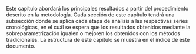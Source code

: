 Este capítulo abordará los principales resultados a partir del procedimiento descrito en la metodología. Cada sección de este capítulo tendrá una subsección donde se aplica cada etapa de análisis a las respectivas series cronológicas, en el cuál se espera que los resultados obtenidos mediante la sobreparametrización igualen o mejoren los obtenidos con los métodos tradicionales. La estructura de este capítulo se muestra en el índice de este documento.

\subsection{Análisis exploratorio}

\subsubsection{Datos simulados}

\paragraph{ARIMA(1,0,0)}

\paragraph{ARIMA(1,0,1)}

\paragraph{ARIMA(2,0,3)}

\paragraph{ARIMA(4,0,2)}

\paragraph{ARIMA(0,0,1)(0,1,1)}

\paragraph{ARIMA(2,1,4)(3,0,3)}

\subsubsection{Tasa de mortalidad infantil interanual}

\subsubsection{Mortalidad por causa externa}

\subsubsection{Incentivos salariales}

\subsubsection{Intereses y comisiones del sector público}

\subsection{Partición de los datos}

\subsection{Estimación del mejor modelo según la función auto.arima()}

\subsubsection{Datos simulados}

\subsubsection{Datos reales}

\subsection{Estimación del mejor modelo con sobreparametrización}

\subsubsection{Datos simulados}

\subsubsection{Datos reales}

\subsection{Estimación de un modelo ARIMA estándar}

\subsubsection{Datos simulados}

\subsubsection{Datos reales}

\subsection{Análisis de los errores}

\subsubsection{Datos simulados}

\paragraph{Errores de los modelos estimados con auto.arima()}

\paragraph{Errores de los modelos estimados con sobreparametrización}

\paragraph{Errores de los modelos estimados con un modelo ARIMA estándar}

\subsubsection{Datos reales}

\paragraph{Errores de los modelos estimados con auto.arima()}

\paragraph{Errores de los modelos estimados con sobreparametrización}

\paragraph{Errores de los modelos estimados con un modelo ARIMA estándar}

\subsection{Pronósticos}

\subsubsection{Datos simulados}

\subsubsection{Datos reales}

\subsection{Medidas de bondad de ajuste y de rendimiento}

\subsubsection{Datos simulados}

\subsubsection{Datos reales}

